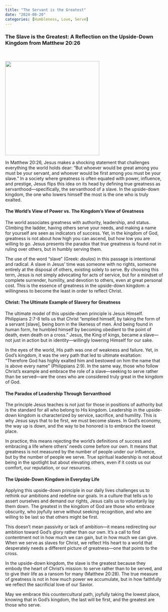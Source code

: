 ```yaml
---
title: "The Servant is the Greatest"
date: "2024-08-20"
categories: [Humbleness, Love, Serve]
---
```


### The Slave is the Greatest: A Reflection on the Upside-Down Kingdom from Matthew 20:26

<br/>

![](service.jpeg){fig-align="center" width="300"}

In Matthew 20:26, Jesus makes a shocking statement that challenges everything the world holds dear: “But whoever would be great among you must be your servant, and whoever would be first among you must be your slave.” In a society where greatness is often equated with power, influence, and prestige, Jesus flips this idea on its head by defining true greatness as servanthood—specifically, the servanthood of a slave. In the upside-down kingdom, the one who lowers himself the most is the one who is truly exalted.

#### The World’s View of Power vs. The Kingdom’s View of Greatness

The world associates greatness with authority, leadership, and status. Climbing the ladder, having others serve your needs, and making a name for yourself are seen as indicators of success. Yet, in the kingdom of God, greatness is not about how high you can ascend, but how low you are willing to go. Jesus presents the paradox that true greatness is found not in ruling over others, but in humbly serving them.

The use of the word “slave” (Greek: *doulos*) in this passage is intentional and radical. A slave in Jesus’ time was someone with no rights, someone entirely at the disposal of others, existing solely to serve. By choosing this term, Jesus is not simply advocating for acts of service, but for a mindset of complete surrender, humility, and devotion to others, even at great personal cost. This is the essence of greatness in the upside-down kingdom: a willingness to become the least in order to reflect Christ.

#### Christ: The Ultimate Example of Slavery for Greatness

The ultimate model of this upside-down principle is Jesus Himself. Philippians 2:7-8 tells us that Christ “emptied himself, by taking the form of a servant \[slave\], being born in the likeness of men. And being found in human form, he humbled himself by becoming obedient to the point of death, even death on a cross.” Jesus, the King of kings, became a slave—not just in action but in identity—willingly lowering Himself for our sake.

In the eyes of the world, His path was one of weakness and failure. Yet, in God’s kingdom, it was the very path that led to ultimate exaltation: “Therefore God has highly exalted him and bestowed on him the name that is above every name” (Philippians 2:9). In the same way, those who follow Christ’s example and embrace the role of a slave—seeking to serve rather than be served—are the ones who are considered truly great in the kingdom of God.

#### The Paradox of Leadership Through Servanthood

The principle Jesus teaches is not just for those in positions of authority but is the standard for all who belong to His kingdom. Leadership in the upside-down kingdom is characterized by service, sacrifice, and humility. This is why Jesus says that to be first, we must become slaves. In God’s economy, the way up is down, and the way to be honored is to embrace the lowest place.

In practice, this means rejecting the world’s definitions of success and embracing a life where others’ needs come before our own. It means that greatness is not measured by the number of people under our influence, but by the number of people we serve. True spiritual leadership is not about being in the spotlight but about elevating others, even if it costs us our comfort, our reputation, or our resources.

#### The Upside-Down Kingdom in Everyday Life

Applying this upside-down principle in our daily lives challenges us to rethink our ambitions and redefine our goals. In a culture that tells us to assert ourselves and demand our rights, Jesus calls us to voluntarily lay them down. The greatest in the kingdom of God are those who embrace obscurity, who joyfully serve without seeking recognition, and who are willing to be last so that others might be first.

This doesn’t mean passivity or lack of ambition—it means redirecting our ambition toward God’s glory rather than our own. It’s a call to find contentment not in how much we can gain, but in how much we can give. When we serve as slaves for Christ, we reflect His heart to a world that desperately needs a different picture of greatness—one that points to the cross.

In the upside-down kingdom, the slave is the greatest because they embody the heart of Christ’s mission: to serve rather than to be served, and to give their life as a ransom for many (Matthew 20:28). The true measure of greatness is not in how much power we accumulate, but in how faithfully we reflect the sacrificial love of our Savior.

May we embrace this countercultural path, joyfully taking the lowest place, knowing that in God’s kingdom, the last will be first, and the greatest are those who serve.
